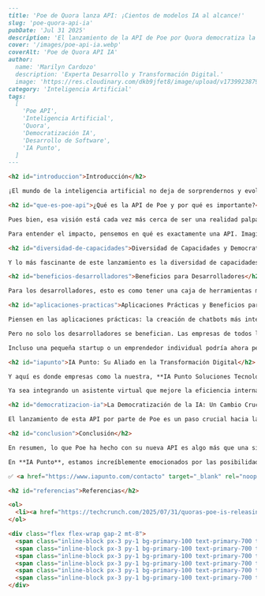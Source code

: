 ```markdown
---
title: 'Poe de Quora lanza API: ¡Cientos de modelos IA al alcance!'
slug: 'poe-quora-api-ia'
pubDate: 'Jul 31 2025'
description: 'El lanzamiento de la API de Poe por Quora democratiza la IA al ofrecer acceso a más de 100 modelos (texto, imagen, video, voz), empoderando a desarrolladores y empresas de todos tamaños.'
cover: '/images/poe-api-ia.webp'
coverAlt: 'Poe de Quora API IA'
author:
  name: 'Marilyn Cardozo'
  description: 'Experta Desarrollo y Transformación Digital.'
  image: 'https://res.cloudinary.com/dkb9jfet8/image/upload/v1739923879/marilyn_s2mi4a.png'
category: 'Inteligencia Artificial'
tags:
  [
    'Poe API',
    'Inteligencia Artificial',
    'Quora',
    'Democratización IA',
    'Desarrollo de Software',
    'IA Punto',
  ]
---

<h2 id="introduccion">Introducción</h2>

¡El mundo de la inteligencia artificial no deja de sorprendernos y evolucionar a pasos agigantados! Cada día, nuevas herramientas y plataformas emergen para hacer que esta tecnología tan fascinante sea más accesible y útil para todos. Imaginen un futuro donde la inteligencia artificial no sea solo una herramienta para gigantes tecnológicos, sino un aliado poderoso al alcance de cualquier desarrollador, emprendedor o empresa, sin importar su tamaño.

<h2 id="que-es-poe-api">¿Qué es la API de Poe y por qué es importante?</h2>

Pues bien, esa visión está cada vez más cerca de ser una realidad palpable, y una de las noticias más emocionantes que ha surgido recientemente es el lanzamiento de una API (Interfaz de Programación de Aplicaciones) por parte de Poe, la plataforma de Quora. ¿Y por qué es tan importante este anuncio? ¡Porque abre las puertas a un universo de posibilidades y acelera la democratización de la IA de una manera impresionante!

Para entender el impacto, pensemos en qué es exactamente una API. Imaginen una puerta secreta que permite a diferentes programas, sistemas o plataformas "hablar" entre sí, compartir información y utilizar funcionalidades de manera fluida. Poe ha dado un paso gigante al liberar una API que permite a los desarrolladores acceder a más de 100 modelos diferentes de inteligencia artificial. Sí, han leído bien: ¡más de un centenar de cerebros artificiales listos para ser utilizados!

<h2 id="diversidad-de-capacidades">Diversidad de Capacidades y Democratización de la IA</h2>

Y lo más fascinante de este lanzamiento es la diversidad de capacidades que ofrece este "bouquet" de modelos. No estamos hablando solo de procesamiento de texto, que ya de por sí es una maravilla; esta API abarca una verdadera colección de funcionalidades: desde la capacidad de generar texto (piensen en artículos, resúmenes o incluso poesía), hasta la creación de imágenes asombrosas a partir de descripciones, la generación de video e incluso funcionalidades avanzadas de voz, como la conversión de texto a voz o el reconocimiento de lenguaje natural. Esto significa que, por primera vez, los creadores de software no necesitan desarrollar desde cero complejos modelos de IA para sus aplicaciones, lo que antes era un proceso costoso y que consumía mucho tiempo y recursos.

<h2 id="beneficios-desarrolladores">Beneficios para Desarrolladores</h2>

Para los desarrolladores, esto es como tener una caja de herramientas mágica, repleta de instrumentos de última generación que antes eran muy difíciles de conseguir o de manejar. Antes, integrar la inteligencia artificial en una aplicación podía ser un proceso largo, costoso y que requería conocimientos profundos en aprendizaje automático, grandes cantidades de datos para entrenar modelos y una infraestructura tecnológica robusta. Ahora, con solo unas pocas líneas de código, pueden incorporar inteligencia artificial avanzada en sus proyectos, ahorrando tiempo y dinero, y lo más importante: liberando su creatividad para enfocarse en construir soluciones realmente innovadoras. Esto acelera la innovación de una manera impresionante.

<h2 id="aplicaciones-practicas">Aplicaciones Prácticas y Beneficios para Empresas</h2>

Piensen en las aplicaciones prácticas: la creación de chatbots más inteligentes y empáticos que pueden responder preguntas complejas y personalizar interacciones; herramientas de diseño gráfico asistidas por IA que pueden generar logotipos o ilustraciones en segundos; asistentes virtuales que entienden el lenguaje humano con matices y pueden automatizar tareas repetitivas; o incluso aplicaciones que pueden generar contenido multimedia (imágenes y videos) con solo una descripción textual. Las posibilidades son casi ilimitadas y la velocidad con la que los desarrolladores podrán lanzar nuevas ideas al mercado será vertiginosa.

Pero no solo los desarrolladores se benefician. Las empresas de todos los tamaños también están a punto de ver un cambio radical en cómo operan y cómo interactúan con sus clientes. Imaginemos un negocio que quiere mejorar su servicio al cliente con un chatbot que no solo responda preguntas frecuentes, sino que también pueda generar respuestas personalizadas y empáticas en tiempo real, o que incluso pueda reconocer las emociones en la voz de un cliente para ofrecer una atención más adecuada. O una empresa de marketing que necesita crear miles de imágenes únicas y videos cortos para sus campañas de publicidad en redes sociales de forma rápida y eficiente, sin necesidad de un gran equipo de diseñadores.

Incluso una pequeña startup o un emprendedor individual podría ahora permitirse integrar funcionalidades de IA que antes estaban reservadas para gigantes tecnológicos con presupuestos ilimitados. Esto nivela el campo de juego y fomenta la innovación desde cualquier rincón del mundo.

<h2 id="iapunto">IA Punto: Su Aliado en la Transformación Digital</h2>

Y aquí es donde empresas como la nuestra, **IA Punto Soluciones Tecnológicas**, entran en juego. En **IA Punto**, estamos constantemente monitoreando estos avances y novedades en el ecosistema de la inteligencia artificial para asegurar que nuestros clientes puedan aprovechar al máximo las últimas innovaciones. No solo entendemos la tecnología a fondo, sino que también sabemos cómo aplicarla estratégicamente para resolver problemas reales de negocio, mejorar la eficiencia operativa y crear nuevas oportunidades de crecimiento.

Ya sea integrando un asistente virtual que mejore la eficiencia interna de su equipo, desarrollando herramientas de generación de contenido que potencien su estrategia de marketing, o explorando nuevas formas de interactuar con sus clientes a través de la voz o el video, **IA Punto** está aquí para guiarles en este emocionante viaje. Nuestro objetivo es traducir las capacidades de estas APIs avanzadas en soluciones concretas y rentables para su negocio, asegurándonos de que no solo adopten la tecnología, sino que la dominen y la usen para transformar su empresa.

<h2 id="democratizacion-ia">La Democratización de la IA: Un Cambio Crucial</h2>

El lanzamiento de esta API por parte de Poe es un paso crucial hacia la 'democratización' de la inteligencia artificial. Ya no es una herramienta exclusiva para grandes corporaciones con equipos de investigación masivos y recursos ilimitados. Ahora, cualquier desarrollador o pequeña empresa con una idea brillante tiene la capacidad de acceder a modelos de IA de última generación y construir soluciones innovadoras que antes eran impensables. Esto fomentará una explosión de creatividad y la aparición de aplicaciones que ni siquiera podemos imaginar hoy. La barrera de entrada para crear productos y servicios inteligentes se reduce significativamente, abriendo un mundo de posibilidades para todos.

<h2 id="conclusion">Conclusión</h2>

En resumen, lo que Poe ha hecho con su nueva API es algo más que una simple actualización técnica; es una invitación abierta a la innovación y una señal clara de hacia dónde se dirige el futuro de la inteligencia artificial. Al poner un "bouquet" de modelos de IA tan diversos y potentes en manos de los desarrolladores, están empoderando a una nueva generación de creadores para construir el futuro.

En **IA Punto**, estamos increíblemente emocionados por las posibilidades que esto abre y estamos listos para ayudarles a ustedes y a sus empresas a explorar este nuevo horizonte de la inteligencia artificial. El futuro de la IA es colaborativo y accesible, ¡y ya está aquí!

✅ <a href="https://www.iapunto.com/contacto" target="_blank" rel="noopener noreferrer">Contáctenos para transformar su negocio con IA</a>.

<h2 id="referencias">Referencias</h2>

<ol>
  <li><a href="https://techcrunch.com/2025/07/31/quoras-poe-is-releasing-an-api-for-developers-to-easily-access-a-boquet-of-models/" target="_blank" rel="noopener noreferrer">TechCrunch: Quora's Poe is releasing an API for developers to easily access a bouquet of models</a></li>
</ol>

<div class="flex flex-wrap gap-2 mt-8">
  <span class="inline-block px-3 py-1 bg-primary-100 text-primary-700 text-xs font-semibold rounded-full shadow-sm">Poe API</span>
  <span class="inline-block px-3 py-1 bg-primary-100 text-primary-700 text-xs font-semibold rounded-full shadow-sm">Inteligencia Artificial</span>
  <span class="inline-block px-3 py-1 bg-primary-100 text-primary-700 text-xs font-semibold rounded-full shadow-sm">Quora</span>
  <span class="inline-block px-3 py-1 bg-primary-100 text-primary-700 text-xs font-semibold rounded-full shadow-sm">Democratización IA</span>
  <span class="inline-block px-3 py-1 bg-primary-100 text-primary-700 text-xs font-semibold rounded-full shadow-sm">Desarrollo de Software</span>
  <span class="inline-block px-3 py-1 bg-primary-100 text-primary-700 text-xs font-semibold rounded-full shadow-sm">IA Punto</span>
</div>
```